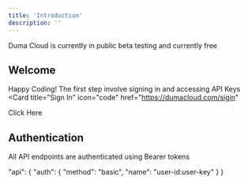 ```yaml
---
title: 'Introduction'
description: ''
---
```


<Note>
 Duma Cloud is currently in public beta testing and currently free
</Note>

## Welcome

Happy Coding! The first step involve signing in and accessing API Keys
<Card
  title="Sign In"
  icon="code"
  href="https://dumacloud.com/sigin"
>
  Click Here
</Card>

## Authentication

All API endpoints are authenticated using Bearer tokens

"api": {
    "auth": {
        "method": "basic",
        "name": "user-id:user-key"
    }
}

